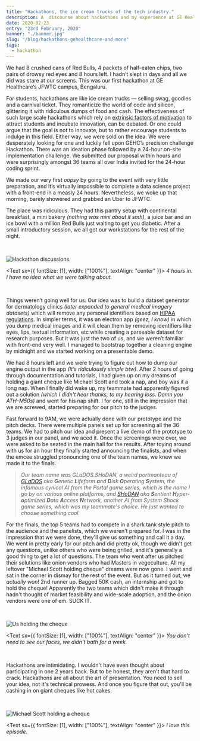 ---
title: "Hackathons, the ice cream trucks of the tech industry."
description: A  discourse about hackathons and my experience at GE Healthcare's precision challenge 2018.
date: 2020-02-23
entry: "23rd February, 2020"
banner: "./banner.jpg"
slug: "/blog/hackathons-gehealthcare-and-more"
tags:
  - hackathon
---

We had 8 crushed cans of Red Bulls, 4 packets of half-eaten chips, two pairs of drowsy red eyes and 8 hours left. I hadn’t slept in days and all we did was stare at our screens. This was our first hackathon at GE Healthcare’s JFWTC campus, Bengaluru.

For students, hackathons are like ice cream trucks — selling swag, goodies and a carnival ticket. They romanticize the world of code and silicon, glittering it with ridiculous dumps of food and cash. The effectiveness of such large scale hackathons which rely on <a href="https://www.verywellmind.com/what-is-self-determination-theory-2795387" target="_blank">extrinsic factors of motivation</a> to attract students and incubate innovation, can be debated. Or one could argue that the goal is not to innovate, but to rather encourage students to indulge in this field. Either way, we were sold on the idea. We were desperately looking for one and luckily fell upon GEHC’s precision challenge Hackathon. There was an ideation phase followed by a 24-hour on-site implementation challenge. We submitted our proposal within hours and were surprisingly amongst 36 teams all over India invited for the 24-hour coding sprint.

We made our very first _oopsy_ by going to the event with very little preparation, and It’s virtually impossible to complete a data science project with a front-end in a measly 24 hours. Nevertheless, we woke up that morning, barely showered and grabbed an Uber to JFWTC.

The place was ridiculous. They had this pantry setup with continental breakfast, a mini bakery _(nothing was mini about it smh)_, a juice bar and an ice bowl with a million Red Bulls just waiting to get you diabetic. After a small introductory session, we all got our workstations for the rest of the night.

<br />

![Hackathon discussions](./GE-healthcare-hackathon-image1.jpg)

<Text sx={{ fontSize: [1], width: ["100%"], textAlign: "center" }}>
  <i>4 hours in. I have no idea what we were talking about.</i>
</Text>

<br />

Things weren’t going well for us. Our idea was to build a dataset generator for dermatology clinics _(later expanded to general medical imagery datasets)_ which will remove any personal identifiers based on <a href="https://www.hipaajournal.com/hipaa-compliance-checklist/" target="_blank">HIPAA regulations</a>. In simpler terms, it was an electron app _(geez, I know)_ in which you dump medical images and it will clean them by removing identifiers like eyes, lips, textual information, etc while creating a parseable dataset for research purposes. But it was just the two of us, and we weren’t familiar with front-end very well. I managed to bootstrap together a cleaning engine by midnight and we started working on a presentable demo.

We had 8 hours left and we were trying to figure out how to dump our engine output in the app _(It’s ridiculously simple btw)_. After 2 hours of going through documentation and tutorials, I had given up on my dreams of holding a giant cheque like Michael Scott and took a nap, and boy was it a long nap. When I finally did wake up, my teammate had apparently figured out a solution _(which I didn't hear thanks, to my hearing loss. Damn you ATH-M50s)_ and went for his nap shift. I for one, still in the impression that we are screwed, started preparing for our pitch to the judges.

Fast forward to 9AM, we were actually done with our prototype and the pitch decks. There were multiple panels set up for screening all the 36 teams. We had to pitch our idea and present a live demo of the prototype to 3 judges in our panel, and we aced it. Once the screenings were over, we were asked to be seated in the main hall for the results. After toying around with us for an hour they finally started announcing the finalists, and when the emcee struggled pronouncing one of the team names, we knew we made it to the finals.

> _Our team name was GLaDOS.SHoDAN, a weird portmanteau of <a href="https://theportalwiki.com/wiki/GLaDOS" target="_blank">GLaDOS</a> aka **G**enetic **L**ifeform **a**nd **D**isk **O**perating **S**ystem, the infamous cynical AI from the Portal game series, which is the name I go by on various online platforms, and <a href="https://shodan.fandom.com/wiki/SHODAN" target="_blank">SHoDAN</a> aka **S**entient **H**yper-**o**ptimized **D**ata **A**ccess **N**etwork, another AI from System Shock game series, which was my teammate's choice. He just wanted to choose something cool._

For the finals, the top 5 teams had to compete in a shark tank style pitch to the audience and the panelists, which we weren't prepared for. I was in the impression that we were done, they'll give us something and call it a day. We went in pretty early for our pitch and did pretty ok, though we didn't get any questions, unlike others who were being grilled, and it's generally a good thing to get a lot of questions. The team who went after us pitched their solutions like onion vendors who had Masters in vegeculture. All my leftover "Michael Scott holding cheque" dreams were now gone. I went and sat in the corner in dismay for the rest of the event. But as it turned out, we _actually won_! 2nd runner up. Bagged 50K cash, an internship and got to hold the cheque! Apparently the two teams which didn't make it through hadn't thought of market feasibility and wide-scale adoption, and the onion vendors were one of em. SUCK IT.

<br />

![Us holding the cheque](./image3.png)

<Text sx={{ fontSize: [1], width: ["100%"], textAlign: "center" }}>
  <i>You don't need to see our faces, we didn't bath for a week.</i>
</Text>

<br />

Hackathons are intimidating. I wouldn't have even thought about participating in one 2 years back. But to be honest, they aren't that hard to crack. Hackathons are all about the art of presentation. You need to sell your idea, not it's technical prowess. And once you figure that out, you'll be cashing in on giant cheques like hot cakes.

<br />

![Michael Scott holding a cheque](./image2.png)

<Text sx={{ fontSize: [1], width: ["100%"], textAlign: "center" }}>
  <i>I love this episode.</i>
</Text>

<br />
